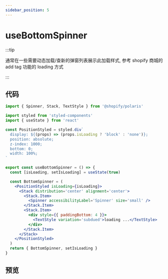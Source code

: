 ```yaml
---
sidebar_position: 5
---
```


# useBottomSpinner

:::tip

通常在一些需要动态加载/查新的弹窗列表展示此加载样式, 参考 shopify 商城的 add tag 功能的 loading 方式

:::

## 代码

```jsx
import { Spinner, Stack, TextStyle } from '@shopify/polaris'

import styled from 'styled-components'
import { useState } from 'react'

const PositionStyled = styled.div`
  display: ${(props) => (props.isLoading ? 'block' : 'none')};
  position: absolute;
  z-index: 1000;
  bottom: 0;
  width: 100%;
`

export const useBottomSpinner = () => {
  const [isLoading, setIsLoading] = useState(true)

  const BottomSpinner = (
    <PositionStyled isLoading={isLoading}>
      <Stack distribution='center' alignment='center'>
        <Stack.Item>
          <Spinner accessibilityLabel='Spinner' size='small' />
        </Stack.Item>
        <Stack.Item>
          <div style={{ paddingBottom: 4 }}>
            <TextStyle variation='subdued'>loading ...</TextStyle>
          </div>
        </Stack.Item>
      </Stack>
    </PositionStyled>
  )
  return { BottomSpinner, setIsLoading }
}
```

## 预览


<EmbedSandBox src='https://codesandbox.io/embed/usebottomspinner-h8oji4?fontsize=14&hidenavigation=1&theme=dark'></EmbedSandBox>
